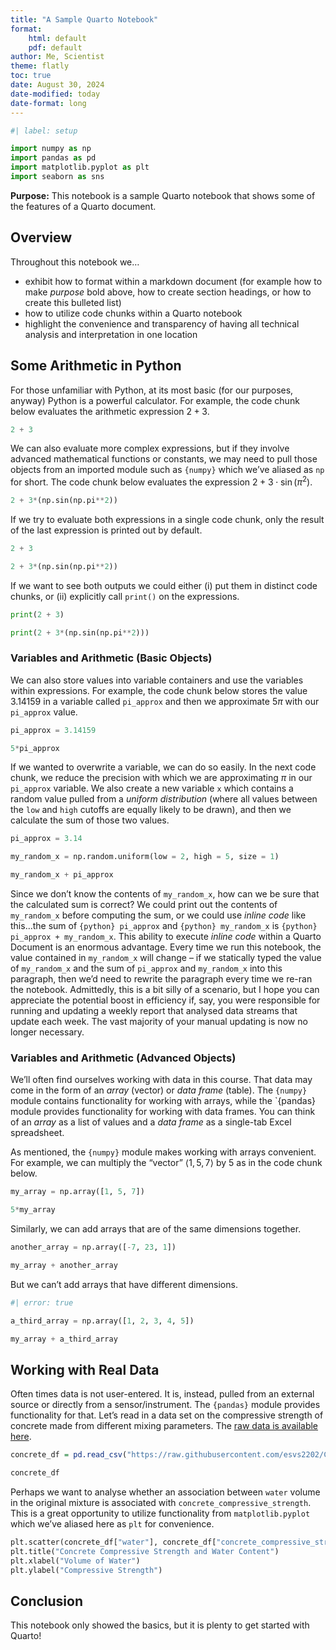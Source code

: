 ```yaml
---
title: "A Sample Quarto Notebook"
format: 
    html: default
    pdf: default
author: Me, Scientist
theme: flatly
toc: true
date: August 30, 2024
date-modified: today
date-format: long
---
```


```python
#| label: setup

import numpy as np
import pandas as pd
import matplotlib.pyplot as plt
import seaborn as sns
```

**Purpose:** This notebook is a sample Quarto notebook that shows some of the features of a Quarto document.

## Overview

Throughout this notebook we...

+ exhibit how to format within a markdown document (for example how to make *purpose* bold above, how to create section headings, or how to create this bulleted list)
+ how to utilize code chunks within a Quarto notebook
+ highlight the convenience and transparency of having all technical analysis and interpretation in one location

## Some Arithmetic in Python

For those unfamiliar with Python, at its most basic (for our purposes, anyway) Python is a powerful calculator. For example, the code chunk below evaluates the arithmetic expression $2 + 3$.

```python
2 + 3
```

We can also evaluate more complex expressions, but if they involve advanced mathematical functions or constants, we may need to pull those objects from an imported module such as `{numpy}` which we've aliased as `np` for short. The code chunk below evaluates the expression $\displaystyle{2 + 3\cdot\sin\left(\pi^2\right)}$.

```python
2 + 3*(np.sin(np.pi**2))
```

If we try to evaluate both expressions in a single code chunk, only the result of the last expression is printed out by default.

```python
2 + 3 

2 + 3*(np.sin(np.pi**2))
```

If we want to see both outputs we could either (i) put them in distinct code chunks, or (ii) explicitly call `print()` on the expressions.

```python
print(2 + 3)

print(2 + 3*(np.sin(np.pi**2)))
```

### Variables and Arithmetic (Basic Objects)

We can also store values into variable containers and use the variables within expressions. For example, the code chunk below stores the value $3.14159$ in a variable called `pi_approx` and then we approximate $5\pi$ with our `pi_approx` value.

```python
pi_approx = 3.14159

5*pi_approx
```

If we wanted to overwrite a variable, we can do so easily. In the next code chunk, we reduce the precision with which we are approximating $\pi$ in our `pi_approx` variable. We also create a new variable `x` which contains a random value pulled from a *uniform distribution* (where all values between the `low` and `high` cutoffs are equally likely to be drawn), and then we calculate the sum of those two values.

```python
pi_approx = 3.14

my_random_x = np.random.uniform(low = 2, high = 5, size = 1)

my_random_x + pi_approx
```

Since we don't know the contents of `my_random_x`, how can we be sure that the calculated sum is correct? We could print out the contents of `my_random_x` before computing the sum, or we could use *inline code* like this...the sum of `{python} pi_approx` and `{python} my_random_x` is `{python} pi_approx + my_random_x`. This ability to execute *inline code* within a Quarto Document is an enormous advantage. Every time we run this notebook, the value contained in `my_random_x` will change -- if we statically typed the value of `my_random_x` and the sum of `pi_approx` and `my_random_x` into this paragraph, then we'd need to rewrite the paragraph every time we re-ran the notebook. Admittedly, this is a bit silly of a scenario, but I hope you can appreciate the potential boost in efficiency if, say, you were responsible for running and updating a weekly report that analysed data streams that update each week. The vast majority of your manual updating is now no longer necessary.

### Variables and Arithmetic (Advanced Objects)

We'll often find ourselves working with data in this course. That data may come in the form of an *array* (vector) or *data frame* (table). The `{numpy}` module contains functionality for working with arrays, while the `{pandas} module provides functionality for working with data frames. You can think of an *array* as a list of values and a *data frame* as a single-tab Excel spreadsheet.

As mentioned, the `{numpy}` module makes working with arrays convenient. For example, we can multiply the "vector" $\left<1, 5, 7\right>$ by $5$ as in the code chunk below.

```python
my_array = np.array([1, 5, 7])

5*my_array
```

Similarly, we can add arrays that are of the same dimensions together.

```python
another_array = np.array([-7, 23, 1])

my_array + another_array
```

But we can't add arrays that have different dimensions.

```python
#| error: true

a_third_array = np.array([1, 2, 3, 4, 5])

my_array + a_third_array
```

## Working with Real Data

Often times data is not user-entered. It is, instead, pulled from an external source or directly from a sensor/instrument. The `{pandas}` module provides functionality for that. Let's read in a data set on the compressive strength of concrete made from different mixing parameters. The [raw data is available here](https://github.com/esvs2202/Concrete-Compressive-Strength-Prediction/blob/main/dataset/concrete_data.csv).

```r
concrete_df = pd.read_csv("https://raw.githubusercontent.com/esvs2202/Concrete-Compressive-Strength-Prediction/main/dataset/concrete_data.csv")

concrete_df
```

Perhaps we want to analyse whether an association between `water` volume in the original mixture is associated with `concrete_compressive_strength`. This is a great opportunity to utilize functionality from `matplotlib.pyplot` which we've aliased here as `plt` for convenience.

```python
plt.scatter(concrete_df["water"], concrete_df["concrete_compressive_strength"])
plt.title("Concrete Compressive Strength and Water Content")
plt.xlabel("Volume of Water")
plt.ylabel("Compressive Strength")
```

## Conclusion

This notebook only showed the basics, but it is plenty to get started with Quarto!
